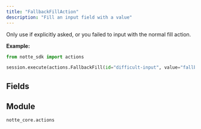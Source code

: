 ```yaml
---
title: "FallbackFillAction"
description: "Fill an input field with a value"
---
```


Only use if explicitly asked, or you failed to input with the normal fill action.

**Example:**
```python
from notte_sdk import actions

session.execute(actions.FallbackFill(id="difficult-input", value="fallback text"))
```

## Fields

<ParamField path="type" type="Literal['fallback_fill']" default="fallback_fill">
</ParamField>

<ParamField path="category" type="str" default="Interaction Actions">
</ParamField>

<ParamField path="description" type="str" default="Fill an input field with a value. Only use if explicitly asked, or you failed to input with the normal fill action">
</ParamField>

<ParamField path="id" type="str" required>
</ParamField>

<ParamField path="selector" type="UnionType[NodeSelectors, None]">
</ParamField>

<ParamField path="press_enter" type="UnionType[bool, None]">
</ParamField>

<ParamField path="text_label" type="UnionType[str, None]">
</ParamField>

<ParamField path="param" type="UnionType[ActionParameter, None]" default="name=&#x27;value&#x27; type=&#x27;str&#x27; default=None values=[]">
</ParamField>

<ParamField path="value" type="UnionType[str, ValueWithPlaceholder]" required>
</ParamField>

<ParamField path="clear_before_fill" type="bool" default="True">
</ParamField>


## Module

`notte_core.actions`
